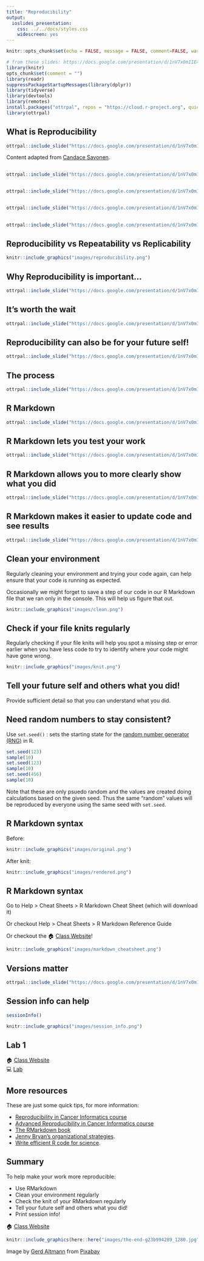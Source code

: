 ```yaml
---
title: "Reproducibility"
output:
  ioslides_presentation:
    css: ../../docs/styles.css
    widescreen: yes
--- 
```


```r
knitr::opts_chunk$set(echo = FALSE, message = FALSE, comment=FALSE, warning=FALSE)
```

```r
# from these slides: https://docs.google.com/presentation/d/1nV7x0mIIE4oWVKxpv4qJNvO17y51MajsERGtzR2qClk/edit?usp=sharing
library(knitr)
opts_chunk$set(comment = "")
library(readr)
suppressPackageStartupMessages(library(dplyr))
library(tidyverse)
library(devtools)
library(remotes)
install.packages("ottrpal", repos = "https://cloud.r-project.org", quiet = TRUE)
library(ottrpal)
```

## What is  Reproducibility

```r
ottrpal::include_slide("https://docs.google.com/presentation/d/1nV7x0mIIE4oWVKxpv4qJNvO17y51MajsERGtzR2qClk/edit#slide=id.gf1accd298e_0_146")
```

Content adapted from [Candace Savonen](https://www.cansavvy.com/).

##

```r
ottrpal::include_slide("https://docs.google.com/presentation/d/1nV7x0mIIE4oWVKxpv4qJNvO17y51MajsERGtzR2qClk/edit#slide=id.gf1accd298e_0_0")
```

##

```r
ottrpal::include_slide("https://docs.google.com/presentation/d/1nV7x0mIIE4oWVKxpv4qJNvO17y51MajsERGtzR2qClk/edit#slide=id.gf1accd298e_0_413")
```

## 

```r
ottrpal::include_slide("https://docs.google.com/presentation/d/1nV7x0mIIE4oWVKxpv4qJNvO17y51MajsERGtzR2qClk/edit#slide=id.gf1accd298e_0_368")
```

## 

```r
ottrpal::include_slide("https://docs.google.com/presentation/d/1nV7x0mIIE4oWVKxpv4qJNvO17y51MajsERGtzR2qClk/edit#slide=id.gf1accd298e_0_464")
```

## Reproducibility vs Repeatability vs Replicability

```r
knitr::include_graphics("images/reproducibility.png")
```

## Why Reproducibility is important...

```r
ottrpal::include_slide("https://docs.google.com/presentation/d/1nV7x0mIIE4oWVKxpv4qJNvO17y51MajsERGtzR2qClk/edit#slide=id.gf1accd298e_0_673")
```

## It's worth the wait

```r
ottrpal::include_slide("https://docs.google.com/presentation/d/1nV7x0mIIE4oWVKxpv4qJNvO17y51MajsERGtzR2qClk/edit#slide=id.gf7bed24491_1_38")
```


## Reproducibility can also be for your future self!

```r
ottrpal::include_slide("https://docs.google.com/presentation/d/1nV7x0mIIE4oWVKxpv4qJNvO17y51MajsERGtzR2qClk/edit#slide=id.gf1cd772e00_0_330")
```

## The process

```r
ottrpal::include_slide("https://docs.google.com/presentation/d/1nV7x0mIIE4oWVKxpv4qJNvO17y51MajsERGtzR2qClk/edit#slide=id.g10ab57f2c44_0_221")
```

## R Markdown

```r
ottrpal::include_slide("https://docs.google.com/presentation/d/1nV7x0mIIE4oWVKxpv4qJNvO17y51MajsERGtzR2qClk/edit#slide=id.g10ab57f2c44_0_0")
```

## R Markdown lets you test your work

```r
ottrpal::include_slide("https://docs.google.com/presentation/d/1nV7x0mIIE4oWVKxpv4qJNvO17y51MajsERGtzR2qClk/edit#slide=id.gf8f405fdab_0_186")
```

## R Markdown allows you to more clearly show what you did

```r
ottrpal::include_slide("https://docs.google.com/presentation/d/1nV7x0mIIE4oWVKxpv4qJNvO17y51MajsERGtzR2qClk/edit#slide=id.gf8f405fdab_0_102")
```

## R Markdown makes it easier to update code and see results

```r
ottrpal::include_slide("https://docs.google.com/presentation/d/1nV7x0mIIE4oWVKxpv4qJNvO17y51MajsERGtzR2qClk/edit#slide=id.gf9440130d0_0_0")
```



## Clean your environment

Regularly cleaning your environment and trying your code again, can help ensure that your code is running as expected.

Occasionally we might forget to save a step of our code in our R Markdown file that we ran only in the console. This will help us figure that out.

```r
knitr::include_graphics("images/clean.png")
```

## Check if your file knits regularly

Regularly checking if your file knits will help you spot a missing step or error earlier when you have less code to try to identify where your code might have gone wrong.

```r
knitr::include_graphics("images/knit.png")
```

## Tell your future self and others what you did!

Provide sufficient detail so that you can understand what you did.

## Need random numbers to stay consistent?

Use `set.seed()` : sets the starting state for the [random number generator (RNG)](https://en.wikipedia.org/wiki/Random_number_generation) in R.

```r
set.seed(123)
sample(10)
set.seed(123)
sample(10)
set.seed(456)
sample(10)
```

Note that these are only psuedo random and the values are created doing calculations based on the given seed. Thus the same "random" values will be reproduced by everyone using the same seed with `set.seed`.

## R Markdown syntax

Before:
```r
knitr::include_graphics("images/original.png")
```

After knit:
```r
knitr::include_graphics("images/rendered.png")
```

## R Markdown syntax

Go to Help > Cheat Sheets > R Markdown Cheat Sheet (which will download it)

Or checkout Help > Cheat Sheets > R Markdown Reference Guide

Or checkout the 🏠 [Class Website](https://daseh.org/)!

```r
knitr::include_graphics("images/markdown_cheatsheet.png")
```


## Versions matter

```r
ottrpal::include_slide("https://docs.google.com/presentation/d/1nV7x0mIIE4oWVKxpv4qJNvO17y51MajsERGtzR2qClk/edit#slide=id.gf62875ddf7_0_404")
```

## Session info can help

```r
sessionInfo()
```


```r
knitr::include_graphics("images/session_info.png")
```

## Lab 1

🏠 [Class Website](https://daseh.org/)    
💻 [Lab](https://daseh.org/modules/Reproducibility/lab/Reproducibility_Lab.Rmd)

## More resources

These are just some quick tips, for more information:

- [Reproducibility in Cancer Informatics course](https://jhudatascience.org/Reproducibility_in_Cancer_Informatics/)
- [Advanced Reproducibility in Cancer Informatics course](https://jhudatascience.org/Adv_Reproducibility_in_Cancer_Informatics)
- [The RMarkdown book](https://bookdown.org/yihui/rmarkdown/)
- [Jenny Bryan's organizational strategies](https://www.stat.ubc.ca/~jenny/STAT545A/block19_codeFormattingOrganization.html).
- [Write efficient R code for science](https://www.earthdatascience.org/courses/earth-analytics/automate-science-workflows/write-efficient-code-for-science-r/).

## Summary

To help make your work more reproducible:

- Use RMarkdown
- Clean your environment regularly
- Check the knit of your RMarkdown regularly
- Tell your future self and others what you did!
- Print session info!

🏠 [Class Website](https://daseh.org/)

```r
knitr::include_graphics(here::here("images/the-end-g23b994289_1280.jpg"))
```

Image by <a href="https://pixabay.com/users/geralt-9301/?utm_source=link-attribution&amp;utm_medium=referral&amp;utm_campaign=image&amp;utm_content=812226">Gerd Altmann</a> from <a href="https://pixabay.com//?utm_source=link-attribution&amp;utm_medium=referral&amp;utm_campaign=image&amp;utm_content=812226">Pixabay</a>
